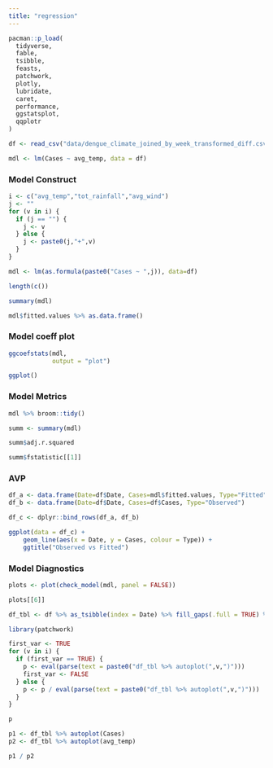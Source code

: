 ```yaml
---
title: "regression"
---
```


```r
pacman::p_load(
  tidyverse,
  fable,
  tsibble,
  feasts,
  patchwork,
  plotly,
  lubridate,
  caret,
  performance,
  ggstatsplot,
  qqplotr
)
```

```r
df <- read_csv("data/dengue_climate_joined_by_week_transformed_diff.csv")
```

```r
mdl <- lm(Cases ~ avg_temp, data = df)
```

### Model Construct

```r
i <- c("avg_temp","tot_rainfall","avg_wind")
j <- ""
for (v in i) {
  if (j == "") {
    j <- v
  } else {
    j <- paste0(j,"+",v)
  }
}

mdl <- lm(as.formula(paste0("Cases ~ ",j)), data=df)
```

```r
length(c())
```

```r
summary(mdl)
```

```r
mdl$fitted.values %>% as.data.frame()
```

### Model coeff plot

```r
ggcoefstats(mdl, 
            output = "plot")
```

```r
ggplot()
```

### Model Metrics

```r
mdl %>% broom::tidy()
```

```r
summ <- summary(mdl)

summ$adj.r.squared
```

```r
summ$fstatistic[[1]]
```

### AVP

```r
df_a <- data.frame(Date=df$Date, Cases=mdl$fitted.values, Type="Fitted")
df_b <- data.frame(Date=df$Date, Cases=df$Cases, Type="Observed")

df_c <- dplyr::bind_rows(df_a, df_b)

ggplot(data = df_c) +
    geom_line(aes(x = Date, y = Cases, colour = Type)) +
    ggtitle("Observed vs Fitted")
```

### Model Diagnostics

```r
plots <- plot(check_model(mdl, panel = FALSE))
```

```r
plots[[6]]
```

```r
df_tbl <- df %>% as_tsibble(index = Date) %>% fill_gaps(.full = TRUE) %>% fill(Cases)

library(patchwork)

first_var <- TRUE
for (v in i) {
  if (first_var == TRUE) {
    p <- eval(parse(text = paste0("df_tbl %>% autoplot(",v,")")))
    first_var <- FALSE
  } else {
    p <- p / eval(parse(text = paste0("df_tbl %>% autoplot(",v,")")))
  }
}

p
```

```r
p1 <- df_tbl %>% autoplot(Cases)
p2 <- df_tbl %>% autoplot(avg_temp)
```

```r
p1 / p2
```
